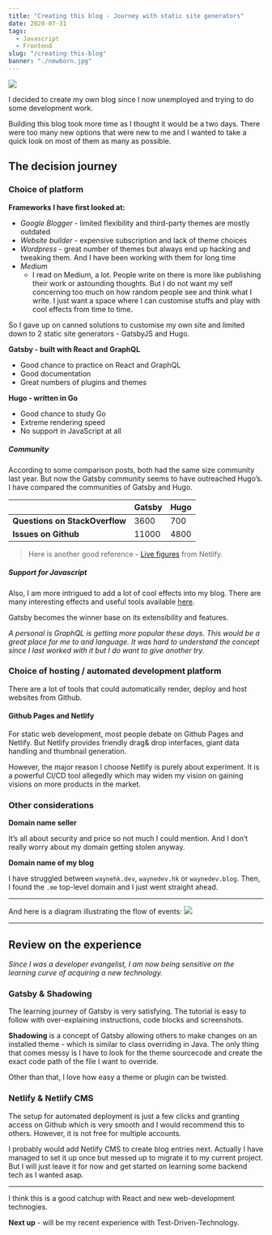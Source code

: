 ```yaml
---
title: "Creating this blog - Journey with static site generators"
date: 2020-07-31
tags:
  - Javascript
  - Frontend
slug: "/creating-this-blog"
banner: "./newborn.jpg"
---
```


![](./newborn.jpg)

I decided to create my own blog since I now unemployed and trying to do some development work. 

Building this blog took more time as I thought it would be a two days. 
There were too many new options that were new to me and I wanted to take a quick look on most of them as many as possible.

## The decision journey

### Choice of platform

**Frameworks I have first looked at:**
- *Google Blogger* - limited flexibility and third-party themes are mostly outdated
- *Website builder* - expensive subscription and lack of theme choices
- *Wordpress* - great number of themes but always end up hacking and tweaking them. And I have been working with them for long time
- *Medium*
  - I read on Medium, a lot. People write on there is more like publishing their work or astounding thoughts. But I do not want my self concerning too much on how random people see and think what I write. I just want a space where I can customise stuffs and play with cool effects from time to time.

So I gave up on canned solutions to customise my own site and limited down to 2 static site generators - GatsbyJS and Hugo.

**Gatsby - built with React and GraphQL**
- Good chance to practice on React and GraphQL
- Good documentation
- Great numbers of plugins and themes

**Hugo - written in Go**
- Good chance to study Go
- Extreme rendering speed
- No support in JavaScript at all

##### Community

According to some comparison posts, both had the same size community last year. But now the Gatsby community seems to have outreached Hugo’s. 
I have compared the communities of Gatsby and Hugo.

|  | Gatsby | Hugo  |
| -- |-------------|-----|
| **Questions on StackOverflow**  | 3600        | 700         |
| **Issues on Github**            | 11000       | 4800        |

> Here is another good reference - [Live figures](https://www.staticgen.com/)  from Netlify.

##### Support for Javascript

Also, I am more intrigued to add a lot of cool effects into my blog.
There are many interesting effects and useful tools available [here](https://www.gatsbyjs.org/plugins/).

Gatsby becomes the winner base on its extensibility and features. 

*A personal is GraphQL is getting more popular these days. This would be a great place for me to and language. It was hard to understand the concept since I last worked with it but I do want to give another try.*

### Choice of hosting / automated development platform

There are a lot of tools that could automatically render, deploy and host websites from Github.

#### Github Pages and Netlify
For static web development, most people debate on Github Pages and Netlify. 
But Netlify provides friendly drag& drop interfaces, giant data handling and thumbnail generation.

However, the major reason I choose Netlify is purely about experiment.
It is a powerful CI/CD tool allegedly which may widen my vision on gaining visions on more products in the market.

### Other considerations

**Domain name seller**

It’s all about security and price so not much I could mention. And I don’t really worry about my domain getting stolen anyway.

**Domain name of my blog**

I have struggled between `waynehk.dev`, `waynedev.hk` or `waynedev.blog`.
Then, I found the `.me` top-level domain and I just went straight ahead.

- - -

And here is a diagram illustrating the flow of events:
![](./GatsbyBlog_EPC.jpg)

- - -

## Review on the experience
*Since I was a developer evangelist, I am now being sensitive on the learning curve of acquiring a new technology.*

### Gatsby & Shadowing
The learning journey of Gatsby is very satisfying. The tutorial is easy to follow with over-explaining instructions, code blocks and screenshots. 

**Shadowing** is a concept of Gatsby allowing others to make changes on an installed theme - which is similar to class overriding in Java. 
The only thing that comes messy is I have to look for the theme sourcecode and create the exact code path of the file I want to override. 

Other than that, I love how easy a theme or plugin can be twisted.

### Netlify & Netlify CMS
The setup for automated deployment is just a few clicks and granting access on Github which is very smooth and I would recommend this to others.
However, it is not free for multiple accounts.

I probably would add Netlify CMS to create blog entries next.
Actually I have managed to set it up once but messed up to migrate it to my current project. 
But I will just leave it for now and get started on learning some backend tech as I wanted asap.

-----
I think this is a good catchup with React and new web-development technogies.

**Next up** - will be my recent experience with Test-Driven-Technology.
